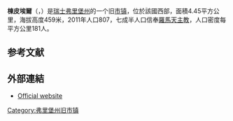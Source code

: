 {{noteTA|G1=瑞士地名}}
{{Infobox Switzerland former municipality}}
'''棟皮埃爾'''（{{lang-fr|Dompierre}}，{{IPA-fr|dɔ̃pjɛʁ|-|Fr-Paris--Dompierre.ogg}}）是[[瑞士|瑞士]][[弗里堡州|弗里堡州]]的一个旧[[市镇_(瑞士)|市镇]]，位於該國西部，面積4.45平方公里，海拔高度459米，2011年人口807，七成半人口信奉[[羅馬天主教|羅馬天主教]]，人口密度每平方公里181人。

== 参考文献 ==
{{Reflist}}

== 外部連結 ==
* [http://www.dompierre.ch Official website] {{Wayback|url=http://www.dompierre.ch/ |date=20130517073810 }} {{fr icon}}

{{Switzerland-geo-stub}}
[[Category:弗里堡州旧市镇|Category:弗里堡州旧市镇]]